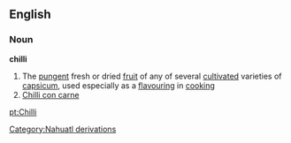 ==English==
===Noun===
{{wikipedia}}
'''chilli'''
#The [[pungent]] fresh or dried [[fruit]] of any of several [[cultivate]]d varieties of [[capsicum]], used especially as a [[flavouring]] in [[cooking]]
#[[Chilli con carne]]
[[Category:Nahuatl derivations]]

[[pt:Chilli]]